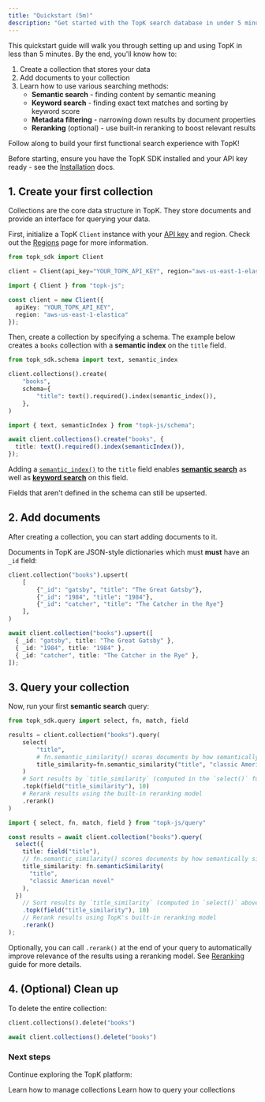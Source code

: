 ```yaml
---
title: "Quickstart (5m)"
description: "Get started with the TopK search database in under 5 minutes."
---
```



This quickstart guide will walk you through setting up and using TopK in less than 5 minutes. By the end, you'll know how to:

1. Create a collection that stores your data
2. Add documents to your collection
3. Learn how to use various searching methods:
   - **Semantic search** - finding content by semantic meaning
   - **Keyword search** - finding exact text matches and sorting by keyword score
   - **Metadata filtering** - narrowing down results by document properties
   - **Reranking** (optional) - use built-in reranking to boost relevant results

Follow along to build your first functional search experience with TopK\!

Before starting, ensure you have the TopK SDK installed and your API key ready - see the [Installation](/installation) docs.

## 1. Create your first collection

Collections are the core data structure in TopK. They store documents and provide an interface for querying your data.

First, initialize a TopK `Client` instance with your [API key](/installation#api-key) and
<Tooltip tip="TopK region is where your data is stored. It maps to a specific cloud region.">region</Tooltip>.
Check out the [Regions](/regions) page for more information.

<CodeGroup>

```python Python
from topk_sdk import Client

client = Client(api_key="YOUR_TOPK_API_KEY", region="aws-us-east-1-elastica")
```


```typescript Javascript
import { Client } from "topk-js";

const client = new Client({
  apiKey: "YOUR_TOPK_API_KEY",
  region: "aws-us-east-1-elastica"
});
```

</CodeGroup>

Then, create a collection by specifying a schema. The example below creates a `books` collection with a **semantic index** on the `title` field.

<CodeGroup>

```python Python
from topk_sdk.schema import text, semantic_index

client.collections().create(
    "books",
    schema={
        "title": text().required().index(semantic_index()),
    },
)
```


```typescript Javascript
import { text, semanticIndex } from "topk-js/schema";

await client.collections().create("books", {
  title: text().required().index(semanticIndex()),
});
```

</CodeGroup>

Adding a [`semantic_index()`](/collections/create#semantic-index) to the `title` field enables
[**semantic search**](/concepts/semantic-search) as well as [**keyword search**](/concepts/keyword-search) on this field.

<Tip>
  Fields that aren't defined in the schema can still be upserted.
</Tip>

## 2. Add documents

After creating a collection, you can start adding documents to it.

Documents in TopK are JSON-style dictionaries which must **must** have an `_id` field:

<CodeGroup>

```python Python
client.collection("books").upsert(
    [
        {"_id": "gatsby", "title": "The Great Gatsby"},
        {"_id": "1984", "title": "1984"},
        {"_id": "catcher", "title": "The Catcher in the Rye"}
    ],
)
```


```typescript Javascript
await client.collection("books").upsert([
  { _id: "gatsby", title: "The Great Gatsby" },
  { _id: "1984", title: "1984" },
  { _id: "catcher", title: "The Catcher in the Rye" },
]);
```

</CodeGroup>

## 3. Query your collection

Now, run your first **semantic search** query:

<CodeGroup>

```python Python
from topk_sdk.query import select, fn, match, field

results = client.collection("books").query(
    select(
        "title",
        # fn.semantic_similarity() scores documents by how semantically similar their titles are to "classic American novel"
        title_similarity=fn.semantic_similarity("title", "classic American novel"),
    )
    # Sort results by `title_similarity` (computed in the `select()` function above), and limit to top 10 results
    .topk(field("title_similarity"), 10)
    # Rerank results using the built-in reranking model
    .rerank()
)
```


```typescript Javascript
import { select, fn, match, field } from "topk-js/query"

const results = await client.collection("books").query(
  select({
    title: field("title"),
    // fn.semantic_similarity() scores documents by how semantically similar their titles are to "classic American novel"
    title_similarity: fn.semanticSimilarity(
      "title",
      "classic American novel"
    ),
  })
    // Sort results by `title_similarity` (computed in `select()` above), and limit to top 10 results
    .topk(field("title_similarity"), 10)
    // Rerank results using TopK's built-in reranking model
    .rerank()
);
```

</CodeGroup>

Optionally, you can call `.rerank()` at the end of your query to automatically improve relevance of the results using a reranking model. See [Reranking](/documents/query#reranking) guide for more details.

## 4. (Optional) Clean up

To delete the entire collection:

<CodeGroup>

```python Python
client.collections().delete("books")
```


```typescript Javacript
await client.collections().delete("books")
```

</CodeGroup>

### Next steps

Continue exploring the TopK platform:

<CardGroup cols="2">
  <Card title="Managing collections" icon="paintbrush" href="/collections/create">
    Learn how to manage collections
  </Card>
  <Card title="Querying" icon="square-code" href="/documents/query">
    Learn how to query your collections
  </Card>
</CardGroup>